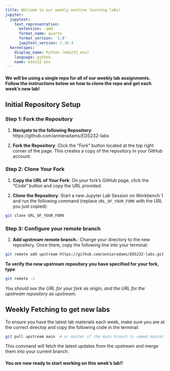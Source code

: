 ```yaml
---
title: Welcome to our weekly machine learning labs!
jupyter:
  jupytext:
    text_representation:
      extension: .qmd
      format_name: quarto
      format_version: '1.0'
      jupytext_version: 1.16.4
  kernelspec:
    display_name: Python (eds232_env)
    language: python
    name: eds232_env
---
```


#### We will be using a single repo for all of our weekly lab assignments. Follow the instructions below on how to clone the repo and get each week's new lab!

## Initial Repository Setup

### Step 1: Fork the Repository

1. **Navigate to the following Repository**: https://github.com/annieradams/EDS232-labs

2. **Fork the Repository**: Click the "Fork" button located at the top right corner of the page. This creates a copy of the repository in your GitHub account.

### Step 2: Clone Your Fork

1. **Copy the URL of Your Fork**: On your fork's GitHub page, click the "Code" button and copy the URL provided.

2. **Clone the Repository**: Start a new Jupyter Lab Session on Workbench 1 and run the following command (replace `URL_OF_YOUR_FORK` with the URL you just copied):

```bash
git clone URL_OF_YOUR_FORK
```

### Step 3: Configure your remote branch

1. **Add upstream remote branch.**: Change your directory to the new repository. Once there, copy the following line into your terminal:

```bash
git remote add upstream https://github.com/annieradams/EDS232-labs.git
```

**To verify the new upstream repository you have specified for your fork, type**

```bash
git remote -v 
```

*You should see the URL for your fork as origin, and the URL for the upstream repository as upstream.*

## Weekly Fetching to get new labs

To ensure you have the latest lab materials each week, make sure you are at the correct directoy and copy the following code in the terminal: 

```bash
git pull upstream main  # or master if the main branch is named master
```

This command will fetch the latest updates from the upstream and merge them into your current branch.

#### You are now ready to start working on this week's lab!! 

